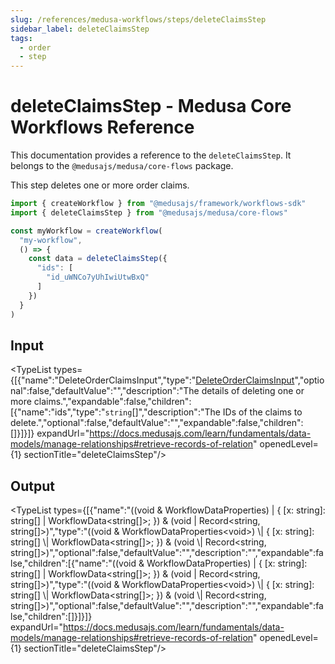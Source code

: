 ```yaml
---
slug: /references/medusa-workflows/steps/deleteClaimsStep
sidebar_label: deleteClaimsStep
tags:
  - order
  - step
---
```



# deleteClaimsStep - Medusa Core Workflows Reference

This documentation provides a reference to the `deleteClaimsStep`. It belongs to the `@medusajs/medusa/core-flows` package.

This step deletes one or more order claims.

```ts title="src/workflows/my-workflow.ts"
import { createWorkflow } from "@medusajs/framework/workflows-sdk"
import { deleteClaimsStep } from "@medusajs/medusa/core-flows"

const myWorkflow = createWorkflow(
  "my-workflow",
  () => {
    const data = deleteClaimsStep({
      "ids": [
        "id_uWNCo7yUhIwiUtwBxQ"
      ]
    })
  }
)
```
  

## Input

<TypeList types={[{"name":"DeleteOrderClaimsInput","type":"[DeleteOrderClaimsInput](../../../../types/core_flows.DeleteOrderClaimsInput/page.mdx)","optional":false,"defaultValue":"","description":"The details of deleting one or more claims.","expandable":false,"children":[{"name":"ids","type":"`string`[]","description":"The IDs of the claims to delete.","optional":false,"defaultValue":"","expandable":false,"children":[]}]}]} expandUrl="https://docs.medusajs.com/learn/fundamentals/data-models/manage-relationships#retrieve-records-of-relation" openedLevel={1} sectionTitle="deleteClaimsStep"/>

## Output

<TypeList types={[{"name":"((void & WorkflowDataProperties<void>) | { [x: string]: string[] | WorkflowData<string[]>; }) & (void | Record<string, string[]>)","type":"((void & WorkflowDataProperties&#60;void&#62;) \\| &#123; [x: string]: string[] \\| WorkflowData&#60;string[]&#62;; &#125;) & (void \\| Record&#60;string, string[]&#62;)","optional":false,"defaultValue":"","description":"","expandable":false,"children":[{"name":"((void & WorkflowDataProperties<void>) | { [x: string]: string[] | WorkflowData<string[]>; }) & (void | Record<string, string[]>)","type":"((void & WorkflowDataProperties&#60;void&#62;) \\| &#123; [x: string]: string[] \\| WorkflowData&#60;string[]&#62;; &#125;) & (void \\| Record&#60;string, string[]&#62;)","optional":false,"defaultValue":"","description":"","expandable":false,"children":[]}]}]} expandUrl="https://docs.medusajs.com/learn/fundamentals/data-models/manage-relationships#retrieve-records-of-relation" openedLevel={1} sectionTitle="deleteClaimsStep"/>
